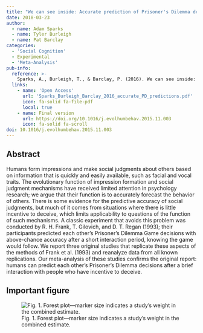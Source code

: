 ```yaml
---
title: "We can see inside: Accurate prediction of Prisoner's Dilemma decisions in announced games following a face-to-face interaction"
date: 2018-03-23
author:
  - name: Adam Sparks
  - name: Tyler Burleigh
  - name: Pat Barclay
categories: 
  - 'Social Cognition'
  - Experimental
  - 'Meta-Analysis'
pub-info:
  reference: >-
    Sparks, A., Burleigh, T., & Barclay, P. (2016). We can see inside: Accurate prediction of Prisoner's Dilemma decisions in announced games following a face-to-face interaction. Evolution and Human Behavior, 37(3), 210-216. doi: <a href="https://doi.org/10.1016/j.evolhumbehav.2015.11.003"><code>10.1016/j.evolhumbehav.2015.11.003</code></a>
  links:
    - name: 'Open Access'
      url: 'Sparks_Burleigh_Barclay_2016_accurate_PD_predictions.pdf'
      icon: fa-solid fa-file-pdf
      local: true
    - name: Final version
      url: https://doi.org/10.1016/j.evolhumbehav.2015.11.003
      icon: fa-solid fa-scroll
doi: 10.1016/j.evolhumbehav.2015.11.003
---
```


## Abstract

Humans form impressions and make social judgments about others based on information that is quickly and easily available, such as facial and vocal traits. The evolutionary function of impression formation and social judgment mechanisms have received limited attention in psychology research; we argue that their function is to accurately forecast the behavior of others. There is some evidence for the predictive accuracy of social judgments, but much of it comes from situations where there is little incentive to deceive, which limits applicability to questions of the function of such mechanisms. A classic experiment that avoids this problem was conducted by R. H. Frank, T. Gilovich, and D. T. Regan (1993); their participants predicted each other's Prisoner's Dilemma Game decisions with above-chance accuracy after a short interaction period, knowing the game would follow. We report three original studies that replicate these aspects of the methods of Frank et al. (1993) and reanalyze data from all known replications. Our meta-analysis of these studies confirms the original report: humans can predict each other's Prisoner's Dilemma decisions after a brief interaction with people who have incentive to deceive.


## Important figure

![Fig. 1. Forest plot—marker size indicates a study's weight in the combined estimate.](fig1.jpg)
